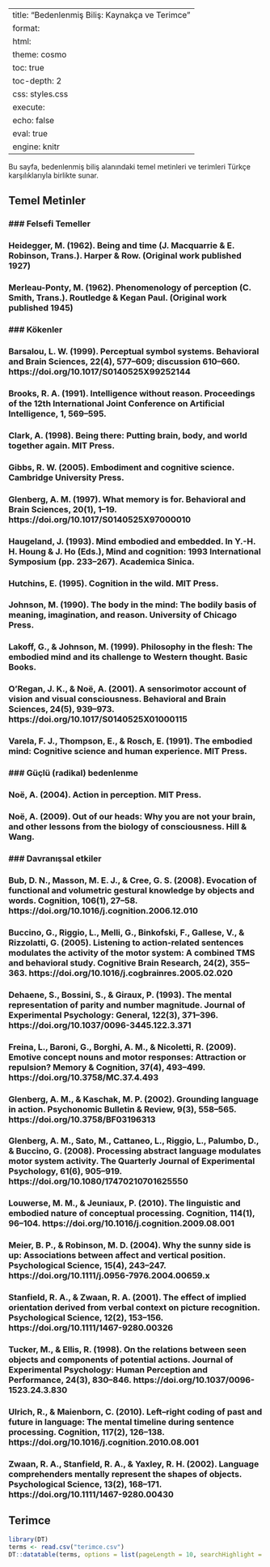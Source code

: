 
---
title: "Bedenlenmiş Biliş: Kaynakça ve Terimce"
format:
  html:
    theme: cosmo
    toc: true
    toc-depth: 2
    css: styles.css
execute:
  echo: false
  eval: true
  engine: knitr
---

::: {.callout-note}
Bu sayfa, bedenlenmiş biliş alanındaki temel metinleri ve terimleri Türkçe karşılıklarıyla birlikte sunar.
:::

## Temel Metinler

### ### Felsefi Temeller

### Heidegger, M. (1962). Being and time (J. Macquarrie & E. Robinson, Trans.). Harper & Row. (Original work published 1927)

### Merleau-Ponty, M. (1962). Phenomenology of perception (C. Smith, Trans.). Routledge & Kegan Paul. (Original work published 1945)

### ### Kökenler

### Barsalou, L. W. (1999). Perceptual symbol systems. Behavioral and Brain Sciences, 22(4), 577–609; discussion 610–660. https://doi.org/10.1017/S0140525X99252144

### Brooks, R. A. (1991). Intelligence without reason. Proceedings of the 12th International Joint Conference on Artificial Intelligence, 1, 569–595.

### Clark, A. (1998). Being there: Putting brain, body, and world together again. MIT Press.

### Gibbs, R. W. (2005). Embodiment and cognitive science. Cambridge University Press.

### Glenberg, A. M. (1997). What memory is for. Behavioral and Brain Sciences, 20(1), 1–19. https://doi.org/10.1017/S0140525X97000010

### Haugeland, J. (1993). Mind embodied and embedded. In Y.-H. H. Houng & J. Ho (Eds.), Mind and cognition: 1993 International Symposium (pp. 233–267). Academica Sinica.

### Hutchins, E. (1995). Cognition in the wild. MIT Press.

### Johnson, M. (1990). The body in the mind: The bodily basis of meaning, imagination, and reason. University of Chicago Press.

### Lakoff, G., & Johnson, M. (1999). Philosophy in the flesh: The embodied mind and its challenge to Western thought. Basic Books.

### O’Regan, J. K., & Noë, A. (2001). A sensorimotor account of vision and visual consciousness. Behavioral and Brain Sciences, 24(5), 939–973. https://doi.org/10.1017/S0140525X01000115

### Varela, F. J., Thompson, E., & Rosch, E. (1991). The embodied mind: Cognitive science and human experience. MIT Press.

### ### Güçlü (radikal) bedenlenme

### Noë, A. (2004). Action in perception. MIT Press.

### Noë, A. (2009). Out of our heads: Why you are not your brain, and other lessons from the biology of consciousness. Hill & Wang.

### ### Davranışsal etkiler

### Bub, D. N., Masson, M. E. J., & Cree, G. S. (2008). Evocation of functional and volumetric gestural knowledge by objects and words. Cognition, 106(1), 27–58. https://doi.org/10.1016/j.cognition.2006.12.010

### Buccino, G., Riggio, L., Melli, G., Binkofski, F., Gallese, V., & Rizzolatti, G. (2005). Listening to action-related sentences modulates the activity of the motor system: A combined TMS and behavioral study. Cognitive Brain Research, 24(2), 355–363. https://doi.org/10.1016/j.cogbrainres.2005.02.020

### Dehaene, S., Bossini, S., & Giraux, P. (1993). The mental representation of parity and number magnitude. Journal of Experimental Psychology: General, 122(3), 371–396. https://doi.org/10.1037/0096-3445.122.3.371

### Freina, L., Baroni, G., Borghi, A. M., & Nicoletti, R. (2009). Emotive concept nouns and motor responses: Attraction or repulsion? Memory & Cognition, 37(4), 493–499. https://doi.org/10.3758/MC.37.4.493

### Glenberg, A. M., & Kaschak, M. P. (2002). Grounding language in action. Psychonomic Bulletin & Review, 9(3), 558–565. https://doi.org/10.3758/BF03196313

### Glenberg, A. M., Sato, M., Cattaneo, L., Riggio, L., Palumbo, D., & Buccino, G. (2008). Processing abstract language modulates motor system activity. The Quarterly Journal of Experimental Psychology, 61(6), 905–919. https://doi.org/10.1080/17470210701625550

### Louwerse, M. M., & Jeuniaux, P. (2010). The linguistic and embodied nature of conceptual processing. Cognition, 114(1), 96–104. https://doi.org/10.1016/j.cognition.2009.08.001

### Meier, B. P., & Robinson, M. D. (2004). Why the sunny side is up: Associations between affect and vertical position. Psychological Science, 15(4), 243–247. https://doi.org/10.1111/j.0956-7976.2004.00659.x

### Stanfield, R. A., & Zwaan, R. A. (2001). The effect of implied orientation derived from verbal context on picture recognition. Psychological Science, 12(2), 153–156. https://doi.org/10.1111/1467-9280.00326

### Tucker, M., & Ellis, R. (1998). On the relations between seen objects and components of potential actions. Journal of Experimental Psychology: Human Perception and Performance, 24(3), 830–846. https://doi.org/10.1037/0096-1523.24.3.830

### Ulrich, R., & Maienborn, C. (2010). Left–right coding of past and future in language: The mental timeline during sentence processing. Cognition, 117(2), 126–138. https://doi.org/10.1016/j.cognition.2010.08.001

### Zwaan, R. A., Stanfield, R. A., & Yaxley, R. H. (2002). Language comprehenders mentally represent the shapes of objects. Psychological Science, 13(2), 168–171. https://doi.org/10.1111/1467-9280.00430


## Terimce

```r
library(DT)
terms <- read.csv("terimce.csv")
DT::datatable(terms, options = list(pageLength = 10, searchHighlight = TRUE))
```
